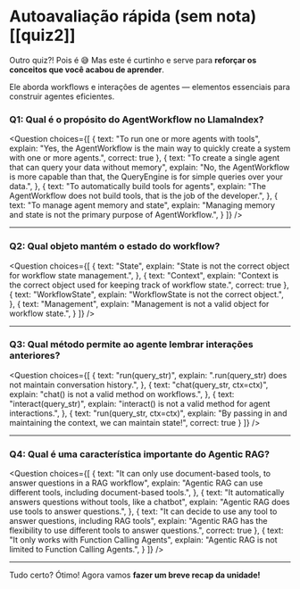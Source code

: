 # Autoavaliação rápida (sem nota) [[quiz2]]

Outro quiz?! Pois é 😅 Mas este é curtinho e serve para **reforçar os conceitos que você acabou de aprender**.

Ele aborda workflows e interações de agentes — elementos essenciais para construir agentes eficientes.

### Q1: Qual é o propósito do AgentWorkflow no LlamaIndex?

<Question
choices={[
{
text: "To run one or more agents with tools",
explain: "Yes, the AgentWorkflow is the main way to quickly create a system with one or more agents.",
correct: true
},
{
text: "To create a single agent that can query your data without memory",
explain: "No, the AgentWorkflow is more capable than that, the QueryEngine is for simple queries over your data.",
},
{
text: "To automatically build tools for agents",
explain: "The AgentWorkflow does not build tools, that is the job of the developer.",
},
{
text: "To manage agent memory and state",
explain: "Managing memory and state is not the primary purpose of AgentWorkflow.",
}
]}
/>

---

### Q2: Qual objeto mantém o estado do workflow?

<Question
choices={[
{
text: "State",
explain: "State is not the correct object for workflow state management.",
},
{
text: "Context",
explain: "Context is the correct object used for keeping track of workflow state.",
correct: true
},
{
text: "WorkflowState",
explain: "WorkflowState is not the correct object.",
},
{
text: "Management",
explain: "Management is not a valid object for workflow state.",
}
]}
/>

---

### Q3: Qual método permite ao agente lembrar interações anteriores?

<Question
choices={[
{
text: "run(query_str)",
explain: ".run(query_str) does not maintain conversation history.",
},
{
text: "chat(query_str, ctx=ctx)",
explain: "chat() is not a valid method on workflows.",
},
{
text: "interact(query_str)",
explain: "interact() is not a valid method for agent interactions.",
},
{
text: "run(query_str, ctx=ctx)",
explain: "By passing in and maintaining the context, we can maintain state!",
correct: true
}
]}
/>

---

### Q4: Qual é uma característica importante do Agentic RAG?

<Question
choices={[
{
text: "It can only use document-based tools, to answer questions in a RAG workflow",
explain: "Agentic RAG can use different tools, including document-based tools.",
},
{
text: "It automatically answers questions without tools, like a chatbot",
explain: "Agentic RAG does use tools to answer questions.",
},
{
text: "It can decide to use any tool to answer questions, including RAG tools",
explain: "Agentic RAG has the flexibility to use different tools to answer questions.",
correct: true
},
{
text: "It only works with Function Calling Agents",
explain: "Agentic RAG is not limited to Function Calling Agents.",
}
]}
/>

---
Tudo certo? Ótimo! Agora vamos **fazer um breve recap da unidade!**
